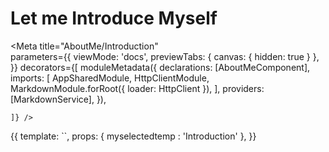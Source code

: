 
# Let me Introduce Myself

<Meta title="AboutMe/Introduction"   
  parameters={{
      viewMode: 'docs',
      previewTabs: { 
        canvas: { hidden: true } 
      },
  }}
  decorators={[
moduleMetadata({
  declarations: [AboutMeComponent],
      imports: [
        AppSharedModule,
        HttpClientModule,
        MarkdownModule.forRoot({ loader: HttpClient }),
      ],
      providers: [MarkdownService],
    }),
    
    ]} />


<Story name="Introduction">
  {{
    template: `<app-about-me [myselectedtemp]= "myselectedtemp"></app-about-me>`,
    props: {
    myselectedtemp : 'Introduction'
    },
  }}
</Story>